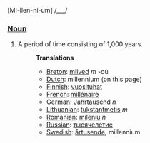 [Mi-llen-ni-um] /___/

===[[Noun]]===
#A period of time consisting of 1,000 years.
#:'''Translations'''
#:*[[Breton]]: [[milved]] ''m'' -où
#:*[[Dutch]]: millennium (on this page)
#:*[[Finnish]]: [[vuosituhat]]
#:*[[French]]: [[millénaire]]
#:*[[German]]: [[Jahrtausend]] ''n''
#:*[[Lithuanian]]: [[tūkstantmetis]] ''m''
#:*[[Romanian]]: [[mileniu]] ''n''
#:*[[Russian]]: [[тысячелетие]]
#:*[[Swedish]]: [[årtusende]], millennium